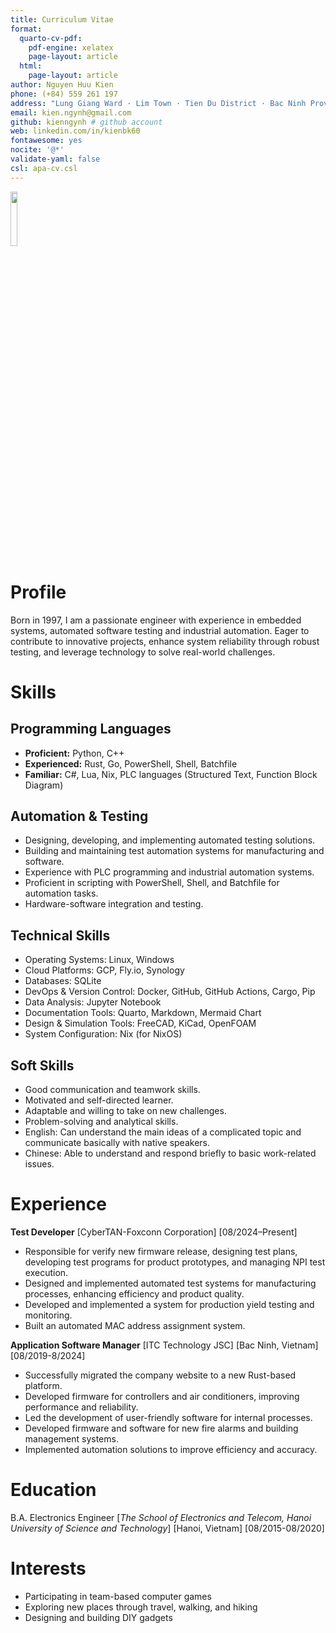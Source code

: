 ```yaml
---
title: Curriculum Vitae
format:
  quarto-cv-pdf:
    pdf-engine: xelatex
    page-layout: article
  html:
    page-layout: article
author: Nguyen Huu Kien
phone: (+84) 559 261 197
address: "Lung Giang Ward · Lim Town · Tien Du District · Bac Ninh Province · Vietnam"
email: kien.ngynh@gmail.com
github: kienngynh # github account
web: linkedin.com/in/kienbk60
fontawesome: yes
nocite: '@*'
validate-yaml: false
csl: apa-cv.csl
---
```


![](assets/avatar.jpg){fig-align="center" width="15%"}

# Profile

Born in 1997, I am a passionate engineer with experience in embedded systems, automated software testing and industrial automation. Eager to contribute to innovative projects, enhance system reliability through robust testing, and leverage technology to solve real-world challenges.

# Skills

## Programming Languages

* **Proficient:** Python, C++
* **Experienced:** Rust, Go, PowerShell, Shell, Batchfile
* **Familiar:** C#, Lua, Nix, PLC languages (Structured Text, Function Block Diagram)

## Automation & Testing

* Designing, developing, and implementing automated testing solutions.
* Building and maintaining test automation systems for manufacturing and software.
* Experience with PLC programming and industrial automation systems.
* Proficient in scripting with PowerShell, Shell, and Batchfile for automation tasks.
* Hardware-software integration and testing.

## Technical Skills

* Operating Systems: Linux, Windows
* Cloud Platforms: GCP, Fly.io, Synology
* Databases: SQLite
* DevOps & Version Control: Docker, GitHub, GitHub Actions, Cargo, Pip
* Data Analysis: Jupyter Notebook
* Documentation Tools: Quarto, Markdown, Mermaid Chart
* Design & Simulation Tools: FreeCAD, KiCad, OpenFOAM
* System Configuration: Nix (for NixOS)

## Soft Skills

* Good communication and teamwork skills.
* Motivated and self-directed learner.
* Adaptable and willing to take on new challenges.
* Problem-solving and analytical skills.
* English: Can understand the main ideas of a complicated topic and communicate basically with native speakers.
* Chinese: Able to understand and respond briefly to basic work-related issues.

# Experience

**Test Developer**
[CyberTAN-Foxconn Corporation]
[08/2024–Present]

* Responsible for verify new firmware release, designing test plans, developing test programs for product prototypes, and managing NPI test execution.
* Designed and implemented automated test systems for manufacturing processes, enhancing efficiency and product quality.
* Developed and implemented a system for production yield testing and monitoring.
* Built an automated MAC address assignment system.

**Application Software Manager**
[ITC Technology JSC]
[Bac Ninh, Vietnam]
[08/2019-8/2024]

* Successfully migrated the company website to a new Rust-based platform.
* Developed firmware for controllers and air conditioners, improving performance and reliability.
* Led the development of user-friendly software for internal processes.
* Developed firmware and software for new fire alarms and building management systems.
* Implemented automation solutions to improve efficiency and accuracy.

# Education

B.A. Electronics Engineer
[*The School of Electronics and Telecom, Hanoi University of Science and Technology*]
[Hanoi, Vietnam]
[08/2015-08/2020]

# Interests

* Participating in team-based computer games
* Exploring new places through travel, walking, and hiking
* Designing and building DIY gadgets